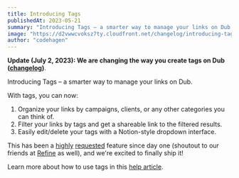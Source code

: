 ```yaml
---
title: Introducing Tags
publishedAt: 2023-05-21
summary: "Introducing Tags – a smarter way to manage your links on Dub."
image: "https://d2vwwcvoksz7ty.cloudfront.net/changelog/introducing-tags.png"
author: "codehagen"
---
```


**Update (July 2, 2023): We are changing the way you create tags on Dub ([changelog](/changelog/new-tag-creation-flow))**.

Introducing Tags – a smarter way to manage your links on Dub.

With tags, you can now:

1. Organize your links by campaigns, clients, or any other categories you can think of.
2. Filter your links by tags and get a shareable link to the filtered results.
3. Easily edit/delete your tags with a Notion-style dropdown interface.

This has been a [highly](https://github.com/steven-tey/dub/issues/101) [requested](https://github.com/steven-tey/dub/issues/124) feature since day one (shoutout to our friends at [Refine](https://refine.dev) as well), and we're excited to finally ship it!

Learn more about how to use tags in this [help article](/help/article/how-to-use-tags).
